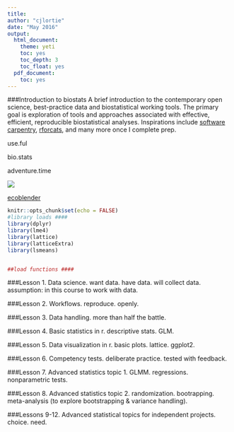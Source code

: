 ```yaml
---
title:
author: "cjlortie"
date: "May 2016"
output:
  html_document:
    theme: yeti
    toc: yes
    toc_depth: 3
    toc_float: yes
  pdf_document:
    toc: yes
---
```

###Introduction to biostats
A brief introduction to the contemporary open science, best-practice data and biostatistical working tools. The primary goal is exploration of tools and approaches associated with effective, efficient, reproducible biostatistical analyses. Inspirations include [software carpentry](http://software-carpentry.org), [rforcats](http://rforcats.net), and many more once I complete prep.

use.ful

bio.stats

adventure.time


![](./stats.JPG)

[ecoblender](http://ecoblender.org)

```r
knitr::opts_chunk$set(echo = FALSE)
#library loads ####
library(dplyr)
library(lme4)
library(lattice)
library(latticeExtra)
library(lsmeans)


##load functions ####

```

###Lesson 1. Data science.
want data. have data. will collect data.
assumption: in this course to work with data.

###Lesson 2. Workflows.
reproduce. 
openly.

###Lesson 3. Data handling.
more than half the battle.

###Lesson 4. Basic statistics in r.
descriptive stats.
GLM.

###Lesson 5. Data visualization in r.
basic plots.
lattice.
ggplot2.


###Lesson 6. Competency tests.
deliberate practice.
tested with feedback.

###Lesson 7. Advanced statistics topic 1.
GLMM.
regressions.
nonparametric tests.

###Lesson 8. Advanced statistics topic 2.
randomization.
bootrapping.
meta-analysis (to explore bootstrapping & variance handling).

###Lessons 9-12. Advanced statistical topics for independent projects.
choice. need.

